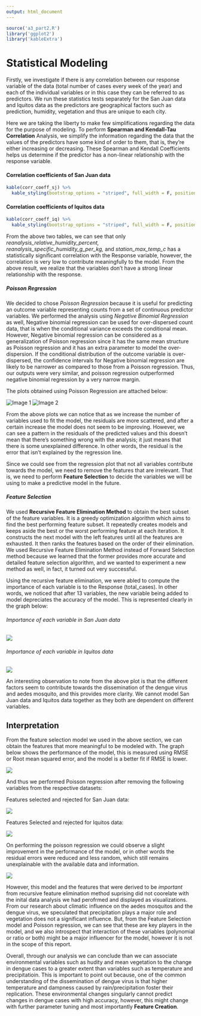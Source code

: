 ```yaml
---
output: html_document
---
```


```r

source('a3_part2.R')
library('ggplot2')
library('kableExtra')
```

# Statistical Modeling

Firstly, we investigate if there is any correlation between our response variable of the data (total number of cases every week of the year) and each of the individual variables or in this case they can be referred to as predictors. We run these statistics tests separately for the San Juan data and Iquitos data as the predictors are geographical factors such as prediction, humidity, vegetation and thus are unique to each city.      

Here we are taking the liberty to make few simplifications regarding the data for the purpose of modeling. To perform **Spearman and Kendall-Tau Correlation** Analysis, we simplify the information regarding the data that the values of the predictors have some kind of order to them, that is, they're either increasing or decreasing. These Spearman and Kendall Coefficients helps us determine if the predictor has a non-linear relationship with the response variable.

#### Correlation coefficients of San Juan data

```r
kable(corr_coeff_sj) %>%
  kable_styling(bootstrap_options = "striped", full_width = F, position = "left")
```

#### Correlation coefficients of Iquitos data

```r
kable(corr_coeff_iq) %>%
  kable_styling(bootstrap_options = "striped", full_width = F, position = "left")
```

From the above two tables, we can see that only *reanalysis_relative_humidity_percent, reanalysis_specific_humidity_g_per_kg,* and *station_max_temp_c* has a statistically significant correlation with the Response variable, however, the correlation is very low to contribute meaningfully to the model. From the above result, we realize that the variables don't have a strong linear relationship with the response.        

##### Poisson Regression

We decided to chose *Poisson Regression* because it is useful for predicting an outcome variable representing counts from a set of continuous predictor variables. We performed the analysis using *Negative Binomial Regression* as well, Negative binomial regression can be used for over-dispersed count data, that is when the conditional variance exceeds the conditional mean. However, Negative binomial regression can be considered as a generalization of Poisson regression since it has the same mean structure as Poisson regression and it has an extra parameter to model the over-dispersion. If the conditional distribution of the outcome variable is over-dispersed, the confidence intervals for Negative binomial regression are likely to be narrower as compared to those from a Poisson regression. Thus, our outputs were very similar, and poisson regression outperformed negative binomial regression by a very narrow margin.      


The plots obtained using Poisson Regression are attached below:

![Image 1](plots/Rplot3.png)
![Image 2](plots/Rplot4.png)


From the above plots we can notice that as we increase the number of variables used to fit the model, the residuals are more scattered, and after a certain increase the model does not seem to be improving. However, we can see a pattern in the residuals of the predicted values and this doesn’t mean that there’s something wrong with the analysis; it just means that there is some unexplained difference. In other words, the residual is the error that isn’t explained by the regression line. 

Since we could see from the regression plot that not all variables contribute towards the model, we need to remove the features that are irrelevant. That is, we need to perform **Feature Selection** to decide the variables we will be using to make a predictive model in the future.

##### Feature Selection

We used **Recursive Feature Elimination Method** to obtain the best subset of the feature variables. It is a greedy optimization algorithm which aims to find the best performing feature subset. It repeatedly creates models and keeps aside the best or the worst performing feature at each iteration. It constructs the next model with the left features until all the features are exhausted. It then ranks the features based on the order of their elimination. We used Recursive Feature Elimination Method instead of Forward Selection method because we learned that the former provides more accurate and detailed feature selection algorithm, and we wanted to experiment a new method as well, in fact, it turned out very successful.

Using the recursive feature elimination, we were abled to compute the importance of each variable is to the Response (total_cases). In other words, we noticed that after 13 variables, the new variable being added to model depreciates the accuracy of the model. This is represented clearly in the graph below:

###### Importance of each variable in San Juan data
![](plots/Rplot6.png)


###### Importance of each variable in Iquitos data
![](plots/Rplot7.png)

An interesting observation to note from the above plot is that the different factors seem to contribute towards the dissemination of the dengue virus and aedes mosquito, and this provides more clarity. We cannot model San Juan data and Iquitos data together as they both are dependent on different variables.

## Interpretation 

From the feature selection model we used in the above section, we can obtain the features that more meaningful to be modeled with. The graph below shows the performance of the model, this is measured using RMSE or Root mean squared error, and the model is a better fit if RMSE is lower. 

![](plots/Rplot1.png)

And thus we performed Poisson regression after removing the following variables from the respective datasets:

Features selected and rejected for San Juan data:

![](plots/SJ.png)

Features Selected and rejected for Iquitos data:

![](plots/IQ.png)

On performing the poisson regression we could observe a slight improvement in the performance of the model, or in other words the residual errors were reduced and less random, which still remains unexplainable with the available data and information. 

![](plots/RPlot2.png)


However, this model and the features that were derived to be *important* from recursive feature elimination method suprising did not coorelate with the inital data analysis we had perofrmed and displayed as visualizations. From our research about climatic influence on the aedes mosquitos and the dengue virus, we speculated that precipitation plays a major role and vegetation does not a significant influence. But, from the Feature Selection model and Poisson regression, we can see that these are key players in the model, and we also introspect that interaction of these variables (polynomial or ratio or both) might be a major influencer for the model, however it is not in the scope of this report. 

Overall, through our analysis we can conclude than we can associate environmental variables such as hudity and mean vegetation to the change in dengue cases to a greater extent than variables such as temperature and precipitatioin. This is important to point out because, one of the common understanding of the dissemination of dengue virus is that higher temperature and dampness caused by rain/precipitation foster their replication. These environmental changes singularly cannot predict changes in dengue cases with high accuracy, however, this might change with further parameter tuning and most importantly **Feature Creation**.
